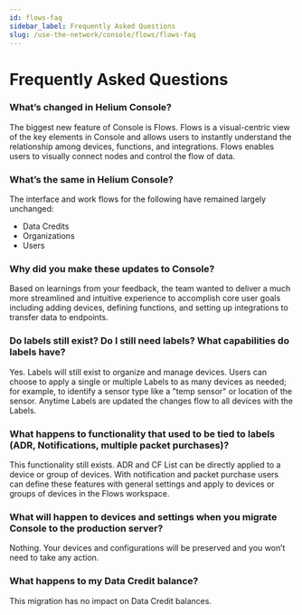 ```yaml
---
id: flows-faq
sidebar_label: Frequently Asked Questions
slug: /use-the-network/console/flows/flows-faq
---
```


# Frequently Asked Questions


### What’s changed in Helium Console?

The biggest new feature of Console is Flows. 
Flows is a visual-centric view of the key elements in Console and allows users to instantly understand the relationship among devices, functions, and integrations. Flows enables users to visually connect nodes and control the flow of data.

### What’s the same in Helium Console?

The interface and work flows for the following have remained largely unchanged:
- Data Credits 
- Organizations
- Users

### Why did you make these updates to Console?

Based on learnings from your feedback, the team wanted to deliver a much more streamlined and intuitive experience to accomplish core user goals including adding devices, defining functions, and setting up integrations to transfer data to endpoints.

### Do labels still exist? Do I still need labels? What capabilities do labels have?

Yes. Labels will still exist to organize and manage devices. Users can choose to apply a single or multiple Labels  to as many devices as needed; for example, to identify a sensor type like a "temp sensor" or location of the sensor. Anytime Labels are updated the changes flow to all devices with the Labels.

### What happens to functionality that used to be tied to labels (ADR, Notifications, multiple packet purchases)?

This functionality still exists. ADR and CF List can be directly applied to a device or group of devices. With notification and packet purchase users can define these features with general settings and apply to devices or groups of devices in the Flows workspace.

### What will happen to devices and settings when you migrate Console to the production server?

Nothing. Your devices and configurations will be preserved and you won’t need to take any action. 

### What happens to my Data Credit balance?
This migration has no impact on Data Credit balances.